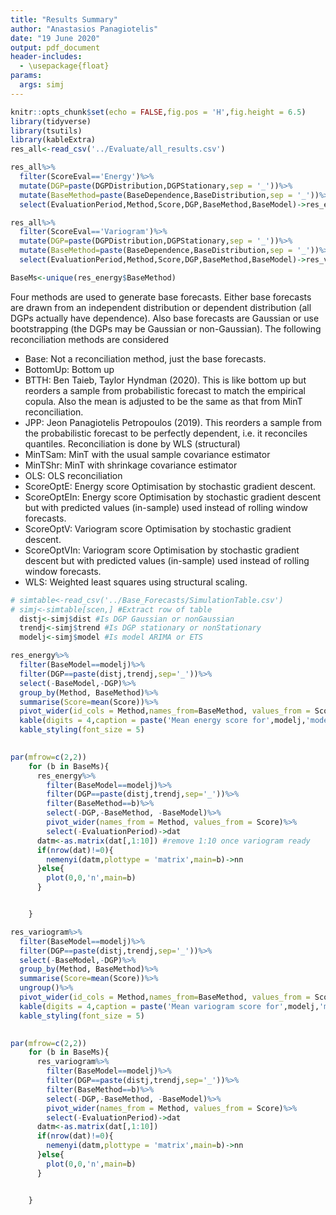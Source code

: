 ```yaml
---
title: "Results Summary"
author: "Anastasios Panagiotelis"
date: "19 June 2020"
output: pdf_document
header-includes:
  - \usepackage{float}
params: 
  args: simj
---
```


```r
knitr::opts_chunk$set(echo = FALSE,fig.pos = 'H',fig.height = 6.5)
library(tidyverse)
library(tsutils)
library(kableExtra)
res_all<-read_csv('../Evaluate/all_results.csv')

res_all%>%
  filter(ScoreEval=='Energy')%>%
  mutate(DGP=paste(DGPDistribution,DGPStationary,sep = '_'))%>%
  mutate(BaseMethod=paste(BaseDependence,BaseDistribution,sep = '_'))%>%
  select(EvaluationPeriod,Method,Score,DGP,BaseMethod,BaseModel)->res_energy

res_all%>%
  filter(ScoreEval=='Variogram')%>%
  mutate(DGP=paste(DGPDistribution,DGPStationary,sep = '_'))%>%
  mutate(BaseMethod=paste(BaseDependence,BaseDistribution,sep = '_'))%>%
  select(EvaluationPeriod,Method,Score,DGP,BaseMethod,BaseModel)->res_variogram

BaseMs<-unique(res_energy$BaseMethod)


```

Four methods are used to generate base forecasts.  Either base forecasts are drawn from an independent distribution or dependent distribution (all DGPs actually have dependence).  Also base forecasts are Gaussian or use bootstrapping (the DGPs may be Gaussian or non-Gaussian).  The following reconciliation methods are considered

- Base: Not a reconciliation method, just the base forecasts.
- BottomUp: Bottom up
- BTTH: Ben Taieb, Taylor Hyndman (2020).  This is like bottom up but reorders a sample from probabilistic forecast to match the empirical copula.  Also the mean is adjusted to be the same as that from MinT reconciliation.
- JPP: Jeon Panagiotelis Petropoulos (2019).  This reorders a sample from the probabilistic forecast to be perfectly dependent, i.e. it reconciles quantiles.  Reconciliation is done by WLS (structural)
- MinTSam: MinT with the usual sample covariance estimator
- MinTShr: MinT with shrinkage covariance estimator
- OLS: OLS reconciliation
- ScoreOptE: Energy score Optimisation by stochastic gradient descent.
- ScoreOptEIn: Energy score Optimisation by stochastic gradient descent but with predicted values (in-sample) used instead of rolling window forecasts.
- ScoreOptV: Variogram score Optimisation by stochastic gradient descent.
- ScoreOptVIn: Variogram score Optimisation by stochastic gradient descent but with predicted values (in-sample) used instead of rolling window forecasts.
- WLS: Weighted least squares using structural scaling.

```r
# simtable<-read_csv('../Base_Forecasts/SimulationTable.csv')
# simj<-simtable[scen,] #Extract row of table
  distj<-simj$dist #Is DGP Gaussian or nonGaussian
  trendj<-simj$trend #Is DGP stationary or nonStationary
  modelj<-simj$model #Is model ARIMA or ETS
```


```r

res_energy%>%
  filter(BaseModel==modelj)%>%
  filter(DGP==paste(distj,trendj,sep='_'))%>%
  select(-BaseModel,-DGP)%>%
  group_by(Method, BaseMethod)%>%
  summarise(Score=mean(Score))%>%
  pivot_wider(id_cols = Method,names_from=BaseMethod, values_from = Score)%>%
  kable(digits = 4,caption = paste('Mean energy score for',modelj,'modelling with a',distj,trendj,'DGP',sep=' '))%>%
  kable_styling(font_size = 5)
  

```

```r
par(mfrow=c(2,2))
    for (b in BaseMs){
      res_energy%>%
        filter(BaseModel==modelj)%>%
        filter(DGP==paste(distj,trendj,sep='_'))%>%
        filter(BaseMethod==b)%>%
        select(-DGP,-BaseMethod, -BaseModel)%>%
        pivot_wider(names_from = Method, values_from = Score)%>%
        select(-EvaluationPeriod)->dat
      datm<-as.matrix(dat[,1:10]) #remove 1:10 once variogram ready
      if(nrow(dat)!=0){
        nemenyi(datm,plottype = 'matrix',main=b)->nn
      }else{
        plot(0,0,'n',main=b)
      }


    }
```

\clearpage


```r

res_variogram%>%
  filter(BaseModel==modelj)%>%
  filter(DGP==paste(distj,trendj,sep='_'))%>%
  select(-BaseModel,-DGP)%>%
  group_by(Method, BaseMethod)%>%
  summarise(Score=mean(Score))%>%
  ungroup()%>%
  pivot_wider(id_cols = Method,names_from=BaseMethod, values_from = Score)%>%
  kable(digits = 4,caption = paste('Mean variogram score for',modelj,'modelling with a',distj,trendj,'DGP',sep=' '))%>%
  kable_styling(font_size = 5)
  

```

```r
par(mfrow=c(2,2))
    for (b in BaseMs){
      res_variogram%>%
        filter(BaseModel==modelj)%>%
        filter(DGP==paste(distj,trendj,sep='_'))%>%
        filter(BaseMethod==b)%>%
        select(-DGP,-BaseMethod, -BaseModel)%>%
        pivot_wider(names_from = Method, values_from = Score)%>%
        select(-EvaluationPeriod)->dat
      datm<-as.matrix(dat[,1:10])
      if(nrow(dat)!=0){
        nemenyi(datm,plottype = 'matrix',main=b)->nn
      }else{
        plot(0,0,'n',main=b)
      }


    }
```

